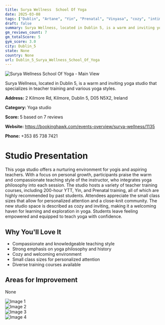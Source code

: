 ```yaml
---
title: Surya Wellness  School Of Yoga
date: 2025-03-08
tags: ["Dublin", "Artane", "Yin", "Prenatal", "Vinyasa", "cozy", "intimate", "Dublin 5"]  
draft: false
summary: Surya Wellness, located in Dublin 5, is a warm and inviting yoga studio that specializes in teacher training and various yoga styles.
gm_reviews_count: 7
gm_totalScore: 5
gym_score: 3.0
city: Dublin_5
state: None
country: None
url: Dublin_5_Surya_Wellness_School_Of_Yoga
---
```


<div className="aspect-[16/9] relative my-8">
  <img 
    src="https://lh5.googleusercontent.com/p/AF1QipPeOl_LtZfyszDua5fV1b0CQWoh4izx-JGgB2RS=w1920-h1080-k-no"
    alt="Surya Wellness  School Of Yoga - Main View"
    className="object-cover absolute inset-0 w-full h-full rounded-lg"
  />
</div>

Surya Wellness, located in Dublin 5, is a warm and inviting yoga studio that specializes in teacher training and various yoga styles.

**Address:** 2 Kilmore Rd, Kilmore, Dublin 5, D05 N5X2, Ireland

**Category:** Yoga studio

**Score:** 5 based on 7 reviews

**Website:** https://bookinghawk.com/events-overview/surya-wellness/1135

**Phone:** +353 85 738 7421

# Studio Presentation

This yoga studio offers a nurturing environment for yogis and aspiring teachers. With a focus on personal growth, participants praise the warm and compassionate teaching style of the instructor, who integrates yoga philosophy into each session. The studio hosts a variety of teacher training courses, including 200-hour YTT, Yin, and Prenatal training, all of which are highly recommended by past students. Attendees appreciate the small class sizes that allow for personalized attention and a close-knit community. The new studio space is described as cozy and inviting, making it a welcoming haven for learning and exploration in yoga. Students leave feeling empowered and equipped to teach yoga with confidence.

## Why You'll Love It

- Compassionate and knowledgeable teaching style
- Strong emphasis on yoga philosophy and history
- Cozy and welcoming environment
- Small class sizes for personalized attention
- Diverse training courses available

## Areas for Improvement

None

<div className="grid grid-cols-1 xl:grid-cols-2 gap-4 my-8">
<div className="aspect-[4/3] relative"><img src="https://lh5.googleusercontent.com/p/AF1QipO1g3yRxkYajUYaooCQLFad85Ps0zJ-vWqOSFhy=w1920-h1080-k-no" alt="Image 1" className="object-cover absolute inset-0 w-full h-full rounded-lg" /></div>
<div className="aspect-[4/3] relative"><img src="https://lh5.googleusercontent.com/p/AF1QipNb3LaBPRYo8khps063rqc8rpJ3jkO6oT9lGmnW=w1920-h1080-k-no" alt="Image 2" className="object-cover absolute inset-0 w-full h-full rounded-lg" /></div>
<div className="aspect-[4/3] relative"><img src="https://lh5.googleusercontent.com/p/AF1QipNt3NXDQtEnlWfAZgC0-OeUjlnBt-LRNWLF0T9G=w1920-h1080-k-no" alt="Image 3" className="object-cover absolute inset-0 w-full h-full rounded-lg" /></div>
<div className="aspect-[4/3] relative"><img src="https://lh5.googleusercontent.com/p/AF1QipP9-e0HRIxnWYvRX4ogiuubdVhivBK49r2yiKdB=w1920-h1080-k-no" alt="Image 4" className="object-cover absolute inset-0 w-full h-full rounded-lg" /></div>
</div>